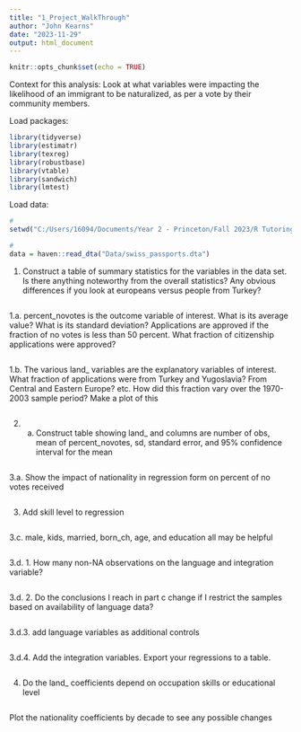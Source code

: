 ```yaml
---
title: "1_Project_WalkThrough"
author: "John Kearns"
date: "2023-11-29"
output: html_document
---
```


```r
knitr::opts_chunk$set(echo = TRUE)
```

Context for this analysis: Look at what variables were impacting the likelihood of an immigrant to be naturalized, as per a vote by their community members.

Load packages:

```r

library(tidyverse)
library(estimatr)
library(texreg)
library(robustbase)
library(vtable)
library(sandwich)
library(lmtest)

```

Load data:

```r

#
setwd("C:/Users/16094/Documents/Year 2 - Princeton/Fall 2023/R Tutoring/SPIA_R_Seminars/Week 6/")

#
data = haven::read_dta("Data/swiss_passports.dta")

```

1.  Construct a table of summary statistics for the variables in the data set. Is there anything noteworthy from the overall statistics? Any obvious differences if you look at europeans versus people from Turkey?

```r



```

1.a. percent_novotes is the outcome variable of interest. What is its average value? What is its standard deviation? Applications are approved if the fraction of no votes is less than 50 percent. What fraction of citizenship applications were approved?

```r



```

1.b. The various land\_ variables are the explanatory variables of interest. What fraction of applications were from Turkey and Yugoslavia? From Central and Eastern Europe? etc. How did this fraction vary over the 1970-2003 sample period? Make a plot of this

```r


```

2.  

    a.  Construct table showing land\_ and columns are number of obs, mean of percent_novotes, sd, standard error, and 95% confidence interval for the mean

```r



```

3.a. Show the impact of nationality in regression form on percent of no votes received

```r


```

3.  Add skill level to regression

```r

```

3.c. male, kids, married, born_ch, age, and education all may be helpful

```r


```

3.d. 1. How many non-NA observations on the language and integration variable?

```r


```

3.d. 2. Do the conclusions I reach in part c change if I restrict the samples based on availability of language data?

```r




```

3.d.3. add language variables as additional controls

```r


```

3.d.4. Add the integration variables. Export your regressions to a table.

```r


```

4.  Do the land\_ coefficients depend on occupation skills or educational level

```r


```

Plot the nationality coefficients by decade to see any possible changes

```r


```
